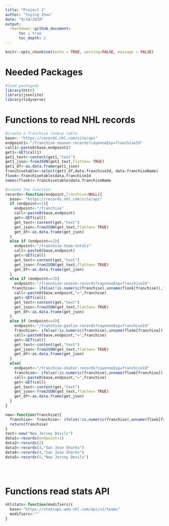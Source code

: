 ```yaml
---
title: "Project 1"
author: "Yuying Zhou"
date: "9/14/2020"
output: 
  rmarkdown::github_document:
      toc : true
      toc_depth: 2
---
```


```r
knitr::opts_chunk$set(echo = TRUE, warning=FALSE, message = FALSE)

```

# Needed Packages
```r
#load packageds
library(httr)
library(jsonlite)
library(tidyverse)
```

# Functions to read NHL records
```r
#create a franchise lookup table
base<- "https://records.nhl.com/site/api"
endpoint1<-"/franchise-season-records?cayenneExp=franchiseId"
call1<-paste0(base,endpoint1)
get1<-GET(call1)
get1_text<-content(get1,"text")
get1_json<-fromJSON(get1_text,flatten= TRUE)
get1_df<-as.data.frame(get1_json)
franchisetable<-select(get1_df,data.franchiseId, data.franchiseName)
flook<-franchisetable$data.franchiseId
names(flook)<-franchisetable$data.franchiseName

#create the function
records<-function(endpoint,franchise=NULL){
  base<- "https://records.nhl.com/site/api"
  if (endpoint==1){
    endpoint<-"/franchise"
    call<-paste0(base,endpoint)
    get<-GET(call)
    get_text<-content(get,"text")
    get_json<-fromJSON(get_text,flatten= TRUE)
    get_df<-as.data.frame(get_json)
  }
  else if (endpoint==2){
    endpoint<-"/franchise-team-totals"
    call<-paste0(base,endpoint)
    get<-GET(call)
    get_text<-content(get,"text")
    get_json<-fromJSON(get_text,flatten= TRUE)
    get_df<-as.data.frame(get_json)
  }
  else if (endpoint==3){
    endpoint<-"/franchise-season-records?cayenneExp=franchiseId"
   franchise<- ifelse(!is.numeric(franchise),unname(flook[franchise]),franchise)
    call<-paste0(base,endpoint,"=",franchise)
    get<-GET(call)
    get_text<-content(get,"text")
    get_json<-fromJSON(get_text,flatten= TRUE)
    get_df<-as.data.frame(get_json)
  }
  else if (endpoint==4){
    endpoint<-"/franchise-goalie-records?cayenneExp=franchiseId"
    franchise<- ifelse(!is.numeric(franchise),unname(flook[franchise]),franchise)
    call<-paste0(base,endpoint,"=",franchise)
    get<-GET(call)
    get_text<-content(get,"text")
    get_json<-fromJSON(get_text,flatten= TRUE)
    get_df<-as.data.frame(get_json)
  }
  else{
    endpoint<-"/franchise-skater-records?cayenneExp=franchiseId"
    franchise<- ifelse(!is.numeric(franchise),unname(flook[franchise]),franchise)
    call<-paste0(base,endpoint,"=",franchise)
    get<-GET(call)
    get_text<-content(get,"text")
    get_json<-fromJSON(get_text,flatten= TRUE)
    get_df<-as.data.frame(get_json)
  }
}

new<-function(franchise){
  franchise<- franchise<- ifelse(!is.numeric(franchise),unname(flook[franchise]),franchise)
  return(franchise)
}
test<-new("New Jersey Devils")
data1<-records(endpoint=1)
data2<-records(2)
data3<-records(3,"San Jose Sharks")
data4<-records(4,"San Jose Sharks")
data5<-records(5,"New Jersey Devils")

    
    
```

# Functions read stats API
```r
nhlstats<-function(modifiers){
  base<-"https://statsapi.web.nhl.com/api/v1/teams"
  modifiers<-""
}
```



